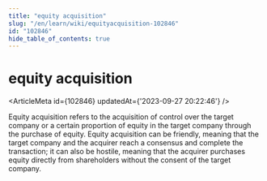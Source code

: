 ```yaml
---
title: "equity acquisition"
slug: "/en/learn/wiki/equityacquisition-102846"
id: "102846"
hide_table_of_contents: true
---
```



# equity acquisition

<ArticleMeta id={102846} updatedAt={'2023-09-27 20:22:46'} />
<div className='border-solid border-b border-t-0 my-4 border-[var(--ifm-color-gray-300)]' />

Equity acquisition refers to the acquisition of control over the target company or a certain proportion of equity in the target company through the purchase of equity. Equity acquisition can be friendly, meaning that the target company and the acquirer reach a consensus and complete the transaction; it can also be hostile, meaning that the acquirer purchases equity directly from shareholders without the consent of the target company.

